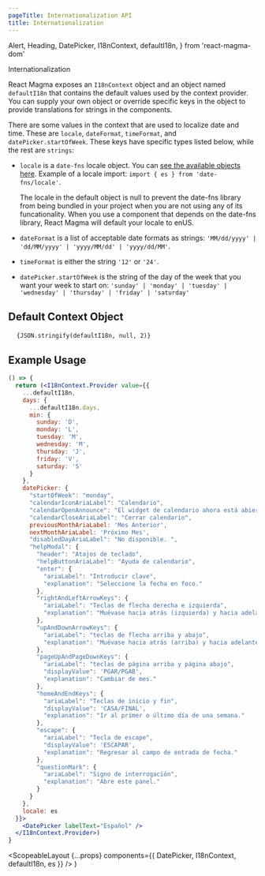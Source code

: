 ```yaml
---
pageTitle: Internationalization API
title: Internationalization
---
```


  Alert,
  Heading,
  DatePicker,
  I18nContext,
  defaultI18n,
} from 'react-magma-dom'

<Heading level={1}>Internationalization</Heading>

React Magma exposes an `I18nContext` object and an object named `defaultI18n` that contains the default
values used by the context provider. You can supply your own object or override specific keys in the object
to provide translations for strings in the components.

There are some values in the context that are used to localize date and time. These are `locale`, `dateFormat`, `timeFormat`,
and `datePicker.startOfWeek`. These keys have specific types listed below, while the rest are `strings`:

- `locale` is a `date-fns` locale object. You can [see the available objects here](https://github.com/date-fns/date-fns/tree/master/src/locale).
  Example of a locale import: `import { es } from 'date-fns/locale'`.

  <Alert variant="warning">
    The locale in the default object is null to prevent the date-fns library
    from being bundled in your project when you are not using any of its
    funcationality. When you use a component that depends on the date-fns
    library, React Magma will default your locale to enUS.
  </Alert>

- `dateFormat` is a list of acceptable date formats as strings: `'MM/dd/yyyy' | 'dd/MM/yyyy' | 'yyyy/MM/dd' | 'yyyy/dd/MM'`.

- `timeFormat` is either the string `'12'` or `'24'`.

- `datePicker.startOfWeek` is the string of the day of the week that you want your week to start on: `'sunday' | 'monday' | 'tuesday' | 'wednesday' | 'thursday' | 'friday' | 'saturday'`

## Default Context Object

<pre>
  <code>{JSON.stringify(defaultI18n, null, 2)}</code>
</pre>

## Example Usage

```.jsx
() => {
  return (<I18nContext.Provider value={{
    ...defaultI18n,
    days: {
      ...defaultI18n.days,
      min: {
        sunday: 'D',
        monday: 'L',
        tuesday: 'M',
        wednesday: 'M',
        thursday: 'J',
        friday: 'V',
        saturday: 'S'
      }
    },
    datePicker: {
      "startOfWeek": "monday",
      "calendarIconAriaLabel": "Calendario",
      "calendarOpenAnnounce": "El widget de calendario ahora está abierto. Presione la tecla de signo de interrogación para obtener los atajos de teclado para cambiar las fechas.",
      "calendarCloseAriaLabel": "Cerrar calendario",
      previousMonthAriaLabel: 'Mes Anterior',
      nextMonthAriaLabel: 'Próximo Mes',
      "disabledDayAriaLabel": "No disponible. ",
      "helpModal": {
        "header": "Atajos de teclado",
        "helpButtonAriaLabel": "Ayuda de calendario",
        "enter": {
          "ariaLabel": "Introducir clave",
          "explanation": "Seleccione la fecha en foco."
        },
        "rightAndLeftArrowKeys": {
          "ariaLabel": "Teclas de flecha derecha e izquierda",
          "explanation": "Muévase hacia atrás (izquierda) y hacia adelante (derecha) un día."
        },
        "upAndDownArrowKeys": {
          "ariaLabel": "teclas de flecha arriba y abajo",
          "explanation": "Muévase hacia atrás (arriba) y hacia adelante (abajo) una semana."
        },
        "pageUpAndPageDownKeys": {
          "ariaLabel": "teclas de página arriba y página abajo",
          "displayValue": 'PGAR/PGAB',
          "explanation": "Cambiar de mes."
        },
        "homeAndEndKeys": {
          "ariaLabel": "Teclas de inicio y fin",
          "displayValue": 'CASA/FINAL',
          "explanation": "Ir al primer o último día de una semana."
        },
        "escape": {
          "ariaLabel": "Tecla de escape",
          "displayValue": 'ESCAPAR',
          "explanation": "Regresar al campo de entrada de fecha."
        },
        "questionMark": {
          "ariaLabel": "Signo de interrogación",
          "explanation": "Abre este panel."
        }
      }
    },
    locale: es
  }}>
    <DatePicker labelText="Español" />
  </I18nContext.Provider>)
}
```

  <ScopeableLayout
    {...props}
    components={{ DatePicker, I18nContext, defaultI18n, es }}
  />
)
